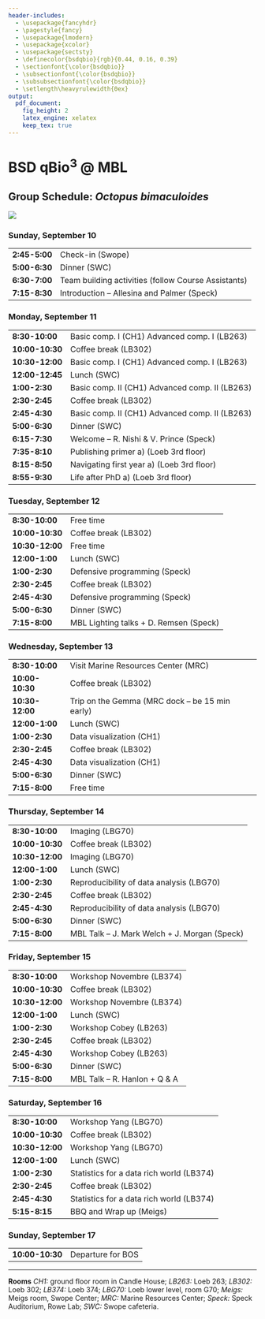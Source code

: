 ```yaml
---
header-includes:
  - \usepackage{fancyhdr}
  - \pagestyle{fancy}
  - \usepackage{lmodern}
  - \usepackage{xcolor}
  - \usepackage{sectsty}
  - \definecolor{bsdqbio}{rgb}{0.44, 0.16, 0.39}
  - \sectionfont{\color{bsdqbio}}
  - \subsectionfont{\color{bsdqbio}}
  - \subsubsectionfont{\color{bsdqbio}}
  - \setlength\heavyrulewidth{0ex}
output:
  pdf_document:
    fig_height: 2
    latex_engine: xelatex
    keep_tex: true
---
```

# BSD qBio$^3$ @ MBL

## Group Schedule: *Octopus bimaculoides*
 ![](https://github.com/StefanoAllesina/BSD-QBio3/raw/master/logo_group/Octopus_bimaculoides.png)

### Sunday, September 10 

------------------    -----------------------------------------------------
**2:45-5:00**         Check-in (Swope)                                     
**5:00-6:30**         Dinner (SWC)                                         
**6:30-7:00**         Team building activities (follow Course Assistants)  
**7:15-8:30**         Introduction – Allesina and Palmer (Speck)           
------------------    -----------------------------------------------------

### Monday, September 11 

------------------    -----------------------------------------------------
**8:30-10:00**        Basic comp. I (CH1) Advanced comp. I (LB263)         
**10:00-10:30**       Coffee break (LB302)                                 
**10:30-12:00**       Basic comp. I (CH1) Advanced comp. I (LB263)         
**12:00-12:45**       Lunch (SWC)                                          
**1:00-2:30**         Basic comp. II (CH1) Advanced comp. II (LB263)       
**2:30-2:45**         Coffee break (LB302)                                 
**2:45-4:30**         Basic comp. II (CH1) Advanced comp. II (LB263)       
**5:00-6:30**         Dinner (SWC)                                         
**6:15-7:30**         Welcome – R. Nishi & V. Prince (Speck)               
**7:35-8:10**         Publishing primer a) (Loeb 3rd floor)                
**8:15-8:50**         Navigating first year a) (Loeb 3rd floor)            
**8:55-9:30**         Life after PhD a) (Loeb 3rd floor)                   
------------------    -----------------------------------------------------

### Tuesday, September 12 

------------------    -----------------------------------------------------
**8:30-10:00**        Free time                                            
**10:00-10:30**       Coffee break (LB302)                                 
**10:30-12:00**       Free time                                            
**12:00-1:00**        Lunch (SWC)                                          
**1:00-2:30**         Defensive programming (Speck)                        
**2:30-2:45**         Coffee break (LB302)                                 
**2:45-4:30**         Defensive programming (Speck)                        
**5:00-6:30**         Dinner (SWC)                                         
**7:15-8:00**         MBL Lighting talks + D. Remsen (Speck)               
------------------    -----------------------------------------------------

### Wednesday, September 13 

------------------    -----------------------------------------------------
**8:30-10:00**        Visit Marine Resources Center (MRC)                  
**10:00-10:30**       Coffee break (LB302)                                 
**10:30-12:00**       Trip on the Gemma (MRC dock – be 15 min early)       
**12:00-1:00**        Lunch (SWC)                                          
**1:00-2:30**         Data visualization (CH1)                             
**2:30-2:45**         Coffee break (LB302)                                 
**2:45-4:30**         Data visualization (CH1)                             
**5:00-6:30**         Dinner (SWC)                                         
**7:15-8:00**         Free time                                            
------------------    -----------------------------------------------------

### Thursday, September 14 

------------------    -----------------------------------------------------
**8:30-10:00**        Imaging (LBG70)                                      
**10:00-10:30**       Coffee break (LB302)                                 
**10:30-12:00**       Imaging (LBG70)                                      
**12:00-1:00**        Lunch (SWC)                                          
**1:00-2:30**         Reproducibility of data analysis (LBG70)             
**2:30-2:45**         Coffee break (LB302)                                 
**2:45-4:30**         Reproducibility of data analysis (LBG70)             
**5:00-6:30**         Dinner (SWC)                                         
**7:15-8:00**         MBL Talk – J. Mark Welch + J. Morgan (Speck)         
------------------    -----------------------------------------------------

### Friday, September 15 

------------------    -----------------------------------------------------
**8:30-10:00**        Workshop Novembre (LB374)                            
**10:00-10:30**       Coffee break (LB302)                                 
**10:30-12:00**       Workshop Novembre (LB374)                            
**12:00-1:00**        Lunch (SWC)                                          
**1:00-2:30**         Workshop Cobey (LB263)                               
**2:30-2:45**         Coffee break (LB302)                                 
**2:45-4:30**         Workshop Cobey (LB263)                               
**5:00-6:30**         Dinner (SWC)                                         
**7:15-8:00**         MBL Talk – R. Hanlon + Q & A                         
------------------    -----------------------------------------------------

### Saturday, September 16 

------------------    -----------------------------------------------------
**8:30-10:00**        Workshop Yang (LBG70)                                
**10:00-10:30**       Coffee break (LB302)                                 
**10:30-12:00**       Workshop Yang (LBG70)                                
**12:00-1:00**        Lunch (SWC)                                          
**1:00-2:30**         Statistics for a data rich world (LB374)             
**2:30-2:45**         Coffee break (LB302)                                 
**2:45-4:30**         Statistics for a data rich world (LB374)             
**5:15-8:15**         BBQ and Wrap up (Meigs)                              
------------------    -----------------------------------------------------

### Sunday, September 17 

------------------    -----------------------------------------------------
**10:00-10:30**       Departure for BOS                                    
------------------    -----------------------------------------------------



-------


**Rooms** *CH1:* ground floor room in Candle House; *LB263:* Loeb 263; *LB302:* Loeb 302; *LB374:* Loeb 374; 
*LBG70:* Loeb lower level, room G70; *Meigs:* Meigs room, Swope Center; *MRC:* Marine Resources Center; *Speck:* Speck Auditorium, Rowe Lab; *SWC:* Swope cafeteria.
  
